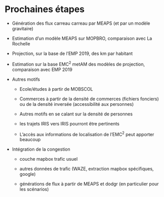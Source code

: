 # Prochaines étapes

-   Génération des flux carreau carreau par MEAPS (et par un modèle gravitaire)

-   Estimation d'un modèle MEAPS sur MOPBRO, comparaison avec La Rochelle

-   Projection, sur la base de l'EMP 2019, des km par habitant

-   Estimation sur la base EMC^2^ metAM des modèles de projection, comparaison avec EMP 2019

-   Autres motifs

    -   Ecole/études à partir de MOBSCOL

    -   Commerces à partir de la densité de commerces (fichiers fonciers) ou de la densité inversée (accessibilité aux personnes)

    -   Autres motifs en se calant sur la densité de personnes

    -   les trajets IRIS vers IRIS pourront être pertinents

    -   L'accès aux informations de localisation de l'EMC^2^ peut apporter beaucoup

-   Intégration de la congestion

    -   couche mapbox trafic usuel

    -   autres données de trafic (WAZE, extraction mapbox spécifiques, google)

    -   générations de flux à partir de MEAPS et dodgr (en particulier pour les scénarios)
